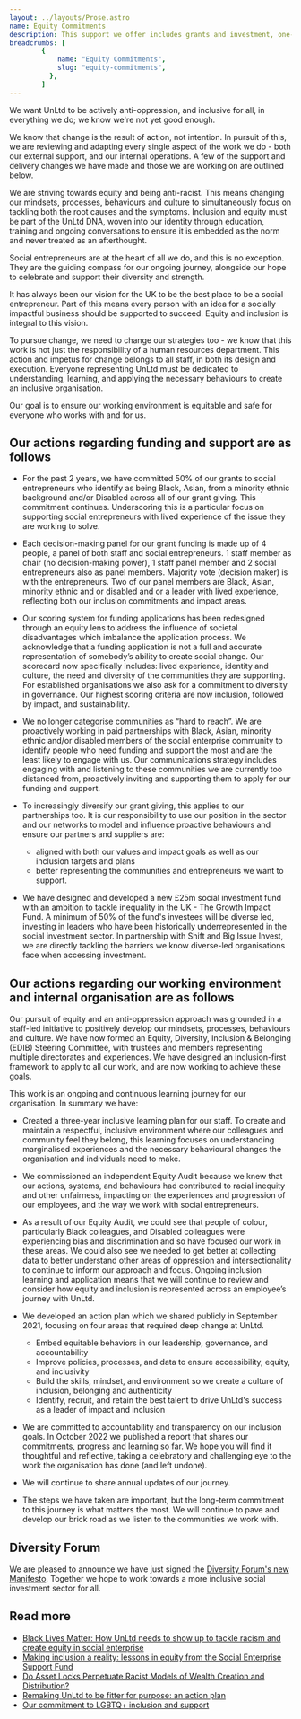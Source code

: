 ```yaml
---
layout: ../layouts/Prose.astro
name: Equity Commitments
description: This support we offer includes grants and investment, one-to-one coaching and guidance, mentorship and legal advice opportunities. We carry out research, tell stories of social entrepreneurs and their impact, host events, and influence policy makers to create a supportive public environment for the incredible work of our social entrepreneurs.
breadcrumbs: [
        {
            name: "Equity Commitments",
            slug: "equity-commitments",
          },
        ]
---
```


We want UnLtd to be actively anti-oppression, and inclusive for all, in everything we do; we know we're not yet good enough.

We know that change is the result of action, not intention. In pursuit of this, we are reviewing and adapting every single aspect of the work we do - both our external support, and our internal operations. A few of the support and delivery changes we have made and those we are working on are outlined below.

We are striving towards equity and being anti-racist. This means changing our mindsets, processes, behaviours and culture to simultaneously focus on tackling both the root causes and the symptoms. Inclusion and equity must be part of the UnLtd DNA, woven into our identity through education, training and ongoing conversations to ensure it is embedded as the norm and never treated as an afterthought.

Social entrepreneurs are at the heart of all we do, and this is no exception. They are the guiding compass for our ongoing journey, alongside our hope to celebrate and support their diversity and strength.

It has always been our vision for the UK to be the best place to be a social entrepreneur. Part of this means every person with an idea for a socially impactful business should be supported to succeed. Equity and inclusion is integral to this vision.

To pursue change, we need to change our strategies too - we know that this work is not just the responsibility of a human resources department. This action and impetus for change belongs to all staff, in both its design and execution. Everyone representing UnLtd must be dedicated to understanding, learning, and applying the necessary behaviours to create an inclusive organisation.

Our goal is to ensure our working environment is equitable and safe for everyone who works with and for us.

## Our actions regarding funding and support are as follows

- For the past 2 years, we have committed 50% of our grants to social entrepreneurs who identify as being Black, Asian, from a minority ethnic background and/or Disabled across all of our grant giving. This commitment continues. Underscoring this is a particular focus on supporting social entrepreneurs with lived experience of the issue they are working to solve.

- Each decision-making panel for our grant funding is made up of 4 people, a panel of both staff and social entrepreneurs. 1 staff member as chair (no decision-making power), 1 staff panel member  and 2 social entrepreneurs also as panel members. Majority vote (decision maker) is with the entrepreneurs. Two of our panel members are Black, Asian, minority ethnic and or disabled and or a leader with lived experience, reflecting both our inclusion commitments and impact areas.

- Our scoring system for funding applications has been redesigned through an equity lens to address the influence of societal disadvantages which imbalance the application process. We acknowledge that a funding application is not a full and accurate representation of somebody’s ability to create social change. Our scorecard now specifically includes: lived experience, identity and culture, the need and diversity of the communities they are supporting. For established organisations we also ask for a commitment to diversity in governance. Our highest scoring criteria are now inclusion, followed by impact, and sustainability.

- We no longer categorise communities as “hard to reach”. We are proactively working in paid partnerships with Black, Asian, minority ethnic and/or disabled members of the social enterprise community to identify people who need funding and support the most and are the least likely to engage with us. Our communications strategy includes engaging with and listening to these communities we are currently too distanced from, proactively inviting and supporting them to apply for our funding and support.

- To increasingly diversify our grant giving, this applies to our partnerships too. It is our responsibility to use our position in the sector and our networks to model and influence proactive behaviours and ensure our partners and suppliers are:
  - aligned with both our values and impact goals as well as our inclusion targets and plans
  - better representing the communities and entrepreneurs we want to support.

- We have designed and developed a new £25m social investment fund with an ambition to tackle inequality in the UK - The Growth Impact Fund. A minimum of 50% of the fund's investees will be diverse led, investing in leaders who have been historically underrepresented in the social investment sector. In partnership with Shift and Big Issue Invest, we are directly tackling the barriers we know diverse-led organisations face when accessing investment.

## Our actions regarding our working environment and internal organisation are as follows

Our pursuit of equity and an anti-oppression approach was grounded in a staff-led initiative to positively develop our mindsets, processes, behaviours and culture. We have now formed an Equity, Diversity, Inclusion & Belonging (EDIB) Steering Committee, with trustees and members representing multiple directorates and experiences. We have designed an inclusion-first framework to apply to all our work, and are now working to achieve these goals.

This work is an ongoing and continuous learning journey for our organisation. In summary we have:

- Created a three-year inclusive learning plan for our staff. To create and maintain a respectful, inclusive environment where our colleagues and community feel they belong, this learning focuses on understanding marginalised experiences and the necessary behavioural changes the organisation and individuals need to make.

- We commissioned an independent Equity Audit because we knew that our actions, systems, and behaviours had contributed to racial inequity and other unfairness, impacting on the experiences and progression of our employees, and the way we work with social entrepreneurs.

- As a result of our Equity Audit, we could see that people of colour, particularly Black colleagues, and Disabled colleagues were experiencing bias and discrimination and so have focused our work in these areas. We could also see we needed to get better at collecting data to better understand other areas of oppression and intersectionality to continue to inform our approach and focus. Ongoing inclusion learning and application means that we will continue to review and consider how equity and inclusion is represented across an employee’s journey with UnLtd.

- We developed an action plan which we shared publicly in September 2021, focusing on four areas that required deep change at UnLtd.
  - Embed equitable behaviors in our leadership, governance, and accountability
  - Improve policies, processes, and data to ensure accessibility, equity, and inclusivity
  - Build the skills, mindset, and environment so we create a culture of inclusion, belonging and authenticity
  - Identify, recruit, and retain the best talent to drive UnLtd's success as a leader of impact and inclusion

- We are committed to accountability and transparency on our inclusion goals. In October 2022 we published a report that shares our commitments, progress and learning so far. We hope you will find it thoughtful and reflective, taking a celebratory and challenging eye to the work the organisation has done (and left undone).

- We will continue to share annual updates of our journey.  

- The steps we have taken are important, but the long-term commitment to this journey is what matters the most.  We will continue to pave and develop our brick road as we listen to the communities we work with.

## Diversity Forum
We are pleased to announce we have just signed the [Diversity Forum's new Manifesto](https://www.diversityforum.org.uk/manifesto). Together we hope to work towards a more inclusive social investment sector for all.

## Read more

- [Black Lives Matter: How UnLtd needs to show up to tackle racism and create equity in social enterprise](https://www.unltd.org.uk/blog/news/blacklivesmatter-how-unltd-needs-to-show-up-to-tackle-racism-and-create-equity-in-social-enterprise)
- [Making inclusion a reality: lessons in equity from the Social Enterprise Support Fund](https://www.unltd.org.uk/blog/insights/making-inclusion-a-reality-lessons-in-equity-from-the-social-enterprise-support-fund)
- [Do Asset Locks Perpetuate Racist Models of Wealth Creation and Distribution?](https://www.theupeffect.com/blog/do-asset-locks-perpetuate-racist-models-of-wealth-creation-and-distribution/)
- [Remaking UnLtd to be fitter for purpose: an action plan](https://www.unltd.org.uk/blog/news/remaking-unltd-to-be-fitter-for-purpose-an-action-plan)
- [Our commitment to LGBTQ+ inclusion and support](https://www.unltd.org.uk/blog/news/our-commitment-to-lgbtq-inclusion-and-support)